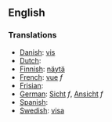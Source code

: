 ==English==

===Translations===

*[[Danish]]: [[vis]]
*[[Dutch]]: [[]]
*[[Finnish]]: [[näytä]]
*[[French]]: [[vue]] ''f''
*[[Frisian]]: [[]]
*[[German]]: [[Sicht]] ''f'', [[Ansicht]] ''f''
*[[Spanish]]: [[]]
*[[Swedish]]: [[visa]]